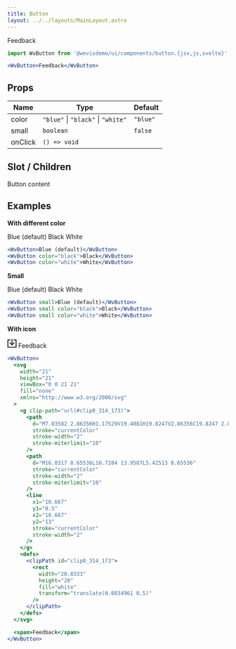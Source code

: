 ```yaml
---
title: Button
layout: ../../layouts/MainLayout.astro
---
```



<WvButton>Feedback</WvButton>

```jsx
import WvButton from '@wevisdemo/ui/components/button.{jsx,js,svelte}';
```

```jsx
<WvButton>Feedback</WvButton>
```

## Props

| Name    | Type                               | Default  |
| ------- | ---------------------------------- | -------- |
| color   | `"blue"` \| `"black"` \| `"white"` | `"blue"` |
| small   | `boolean`                          | `false`  |
| onClick | `() => void`                       |          |

## Slot / Children

Button content

## Examples

**With different color**

<WvButtonGroup>
  <WvButton>Blue (default)</WvButton>
  <WvButton color="black">Black</WvButton>
  <WvButton color="white">White</WvButton>
</WvButtonGroup>

```jsx
<WvButton>Blue (default)</WvButton>
<WvButton color="black">Black</WvButton>
<WvButton color="white">White</WvButton>
```


**Small**

  <WvButtonGroup>
    <WvButton small>Blue (default)</WvButton>
    <WvButton small color="black">Black</WvButton>
    <WvButton small color="white">White</WvButton>
  </WvButtonGroup>

```jsx
<WvButton small>Blue (default)</WvButton>
<WvButton small color="black">Black</WvButton>
<WvButton small color="white">White</WvButton>
```

**With icon**

<WvButton>
  <svg width="21" height="21" viewBox="0 0 21 21" fill="none" xmlns="http://www.w3.org/2000/svg">
    <g clip-path="url(#clip0_314_173)">
      <path d="M7.03582 2.86356H1.17529V19.4081H19.8247V2.86356C19.8247 2.86356 15.306 2.86356 13.9642 2.86356" stroke="currentColor" stroke-width="2" stroke-miterlimit="10"/>
      <path d="M16.0317 8.65536L10.7284 13.9587L5.42513 8.65536" stroke="currentColor" stroke-width="2" stroke-miterlimit="10"/>
      <line x1="10.667" y1="0.5" x2="10.667" y2="13" stroke="currentColor" stroke-width="2"/>
    </g>
    <defs>
      <clipPath id="clip0_314_173">
        <rect width="20.8333" height="20" fill="white" transform="translate(0.0834961 0.5)"/>
      </clipPath>
    </defs>
  </svg>
  <span>Feedback</span>
</WvButton>

```jsx
<WvButton>
  <svg
    width="21"
    height="21"
    viewBox="0 0 21 21"
    fill="none"
    xmlns="http://www.w3.org/2000/svg"
  >
    <g clip-path="url(#clip0_314_173)">
      <path
        d="M7.03582 2.86356H1.17529V19.4081H19.8247V2.86356C19.8247 2.86356 15.306 2.86356 13.9642 2.86356"
        stroke="currentColor"
        stroke-width="2"
        stroke-miterlimit="10"
      />
      <path
        d="M16.0317 8.65536L10.7284 13.9587L5.42513 8.65536"
        stroke="currentColor"
        stroke-width="2"
        stroke-miterlimit="10"
      />
      <line
        x1="10.667"
        y1="0.5"
        x2="10.667"
        y2="13"
        stroke="currentColor"
        stroke-width="2"
      />
    </g>
    <defs>
      <clipPath id="clip0_314_173">
        <rect
          width="20.8333"
          height="20"
          fill="white"
          transform="translate(0.0834961 0.5)"
        />
      </clipPath>
    </defs>
  </svg>

  <span>Feedback</span>
</WvButton>
```

